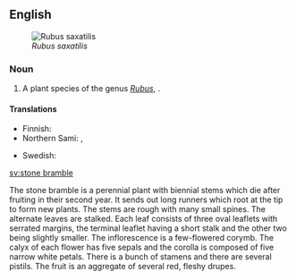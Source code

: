 ==English==
{{wikipedia}}
[[File:Rubus saxatilis02 cropped.jpg|thumb|right|''Rubus saxatilis'']]

===Noun===
{{en-noun|head=[[stone]] [[bramble]]}}

# A plant species of the genus ''[[Rubus]]'', {{taxlink|Rubus saxatilis|species}}.

====Translations====
{{trans-top|Rubus saxatilis}}
* Finnish: {{t+|fi|lillukka}}
* Northern Sami: {{t|se|veaddemuorji}}, {{t|se|lážžamuorji}}
{{trans-mid}}
* Swedish: {{t+|sv|stenbär|n}}
{{trans-bottom}}

[[sv:stone bramble]]

The stone bramble is a perennial plant with biennial stems which die after fruiting in their second year. It sends out long runners which root at the tip to form new plants. The stems are rough with many small spines. The alternate leaves are stalked. Each leaf consists of three oval leaflets with serrated margins, the terminal leaflet having a short stalk and the other two being slightly smaller. The inflorescence is a few-flowered corymb. The calyx of each flower has five sepals and the corolla is composed of five narrow white petals. There is a bunch of stamens and there are several pistils. The fruit is an aggregate of several red, fleshy drupes.